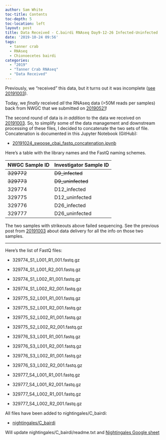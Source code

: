 ```yaml
---
author: Sam White
toc-title: Contents
toc-depth: 5
toc-location: left
layout: post
title: Data Received - C.bairdi RNAseq Day9-12-26 Infected-Uninfected
date: '2019-10-24 09:56'
tags:
  - tanner crab
  - RNAseq
  - Chionoecetes bairdi
categories:
  - "2019"
  - "Tanner Crab RNAseq"
  - "Data Received"
---
```

Previously, we "received" this data, but it turns out it was incomplete ([see 20191003](https://robertslab.github.io/sams-notebook/posts/2019/2019-10-03-Data-Received---C.bairdi-RNAseq-Day9-12-26-Infected-Uninfected/)).

Today, we _finally_ received _all_ the RNAseq data (>50M reads per samples) back from NWGC that we submitted on [20190521](https://robertslab.github.io/sams-notebook/posts/2019/2019-05-21-Sample-Submission---Tanner-Crab-Infected-vs-Uninfected-RNAseq/)!

The second round of data is _in addition_ to the data we received on [20191003](https://robertslab.github.io/sams-notebook/posts/2019/2019-10-03-Data-Received---C.bairdi-RNAseq-Day9-12-26-Infected-Uninfected/). So, to simplify some of the data management and downstream processing of these files, I decided to concatenate the two sets of file. Concatenation is documented in this Jupyter Notebook (GitHub):

- [20191024_swoose_cbai_fastq_concatenation.ipynb](https://github.com/RobertsLab/code/blob/master/notebooks/sam/20191024_swoose_cbai_fastq_concatenation.ipynb)

Here's a table with the library names and the FastQ naming schemes.


| NWGC Sample ID | Investigator Sample ID |
|----------------|------------------------|
| ~~329772~~         | ~~D9_infected~~            |
| ~~329773~~         | ~~D9_uninfected~~          |
| 329774         | D12_infected           |
| 329775         | D12_uninfected         |
| 329776         | D26_infected           |
| 329777         | D26_uninfected         |

The two samples with strikeouts  above failed sequencing. See the previous post from [20191003](https://robertslab.github.io/sams-notebook/posts/2019/2019-10-03-Data-Received---C.bairdi-RNAseq-Day9-12-26-Infected-Uninfected/) about data delivery for all the info on those two samples.

---

Here's the list of FastQ files:

- 329774_S1_L001_R1_001.fastq.gz

- 329774_S1_L001_R2_001.fastq.gz

- 329774_S1_L002_R1_001.fastq.gz

- 329774_S1_L002_R2_001.fastq.gz

- 329775_S2_L001_R1_001.fastq.gz

- 329775_S2_L001_R2_001.fastq.gz

- 329775_S2_L002_R1_001.fastq.gz

- 329775_S2_L002_R2_001.fastq.gz

- 329776_S3_L001_R1_001.fastq.gz

- 329776_S3_L001_R2_001.fastq.gz

- 329776_S3_L002_R1_001.fastq.gz

- 329776_S3_L002_R2_001.fastq.gz

- 329777_S4_L001_R1_001.fastq.gz

- 329777_S4_L001_R2_001.fastq.gz

- 329777_S4_L002_R1_001.fastq.gz

- 329777_S4_L002_R2_001.fastq.gz


All files have been added to nightingales/C_bairdi:

- [nightingales/C_bairdi](https://owl.fish.washington.edu/nightingales/C_bairdi/)

Will update nightingales/C_bairdi/readme.txt and [Nightingales Google sheet](http://b.link/nightingales)
